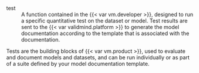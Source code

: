test
: A function contained in the {{< var vm.developer >}}, designed to run a specific quantitative test on the dataset or model. Test results are sent to the {{< var validmind.platform >}} to generate the model documentation according to the template that is associated with the documentation.

Tests are the building blocks of {{< var vm.product >}}, used to evaluate and document models and datasets, and can be run individually or as part of a suite defined by your model documentation template.